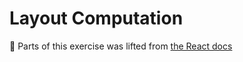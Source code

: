 # Layout Computation

📜 Parts of this exercise was lifted from [the React docs](https://react.dev/reference/react/useLayoutEffect#measuring-layout-before-the-browser-repaints-the-screen)
